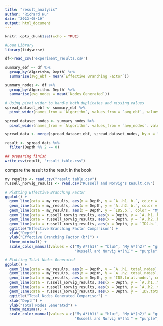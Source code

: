 ```yaml
---
title: "result_analysis"
author: "Richard Hu"
date: "2023-09-19"
output: html_document
---
```


```r
knitr::opts_chunk$set(echo = TRUE)
```

```r
#Load Library
library(tidyverse)
```


```r
df<-read_csv('experiment_results.csv')
```
```r
summary_ebf <- df %>%
  group_by(Algorithm, Depth) %>%
  summarise(avg_ebf = mean(`Effective Branching Factor`))

summary_nodes <- df %>% 
  group_by(Algorithm, Depth) %>%
  summarise(avg_nodes = mean(`Nodes Generated`))
```

```r
# Using pivot_wider to handle both duplicates and missing values
spread_dataset_ebf <- summary_ebf %>%
  pivot_wider(names_from = `Algorithm`, values_from = `avg_ebf`, values_fn = list(avg_ebf = mean), values_fill = 0)

spread_dataset_nodes <- summary_nodes %>%
  pivot_wider(names_from = `Algorithm`, values_from = `avg_nodes`, values_fn = list(avg_nodes = mean), values_fill =0)
```

```r
spread_data <- merge(spread_dataset_ebf, spread_dataset_nodes, by.x = "Depth", by.y = "Depth")

result <- spread_data %>%
  filter(Depth %% 2 == 0)
```

```r
## preparing finish
write_csv(result, "result_table.csv")
```


compare the result to the result in the book
```r
my_results <- read.csv("result_table.csv")
russell_norvig_results <- read.csv("Russell and Norvig's Result.csv")
```


```r
# Plotting Effective Branching Factor
ggplot() +
  geom_line(data = my_results, aes(x = Depth, y = `A..h1..b.`, color = "My A*(h1)")) +
  geom_line(data = my_results, aes(x = Depth, y = `A..h2..b.`, color = "My A*(h2)")) +
  geom_line(data = my_results, aes(x = Depth, y = `IDS.b.`, color = "My IDS")) +
  geom_line(data = russell_norvig_results, aes(x = Depth, y = `A..h1..b.`, color = "Russell and Norvig A*(h1)")) +
  geom_line(data = russell_norvig_results, aes(x = Depth, y = `A..h2..b.`, color = "Russell and Norvig A*(h2)")) +
  geom_line(data = russell_norvig_results, aes(x = Depth, y = `IDS.b.`, color = "Russell and Norvig IDS")) +
  ggtitle("Effective Branching Factor Comparison") +
  xlab("Depth") +
  ylab("Effective Branching Factor (b*)") +
  theme_minimal() +
  scale_color_manual(values = c("My A*(h1)" = "blue", "My A*(h2)" = "green", "My IDS" = "red", 
                                "Russell and Norvig A*(h1)" = "purple", "Russell and Norvig A*(h2)" = "orange", "Russell and Norvig IDS" = "brown"))

```


```r
# Plotting Total Nodes Generated
ggplot() +
  geom_line(data = my_results, aes(x = Depth, y = `A..h1..total.nodes`, color = "My A*(h1)")) +
  geom_line(data = my_results, aes(x = Depth, y = `A..h2..total.nodes`, color = "My A*(h2)")) +
  geom_line(data = my_results, aes(x = Depth, y = `IDS.total.nodes`, color = "My IDS")) +
  geom_line(data = russell_norvig_results, aes(x = Depth, y = `A..h1..total.nodes`, color = "Russell and Norvig A*(h1)")) +
  geom_line(data = russell_norvig_results, aes(x = Depth, y = `A..h2..total.nodes`, color = "Russell and Norvig A*(h2)")) +
  geom_line(data = russell_norvig_results, aes(x = Depth, y = `IDS.total.nodes`, color = "Russell and Norvig IDS")) +
  ggtitle("Total Nodes Generated Comparison") +
  xlab("Depth") +
  ylab("Total Nodes Generated") +
  theme_minimal() +
  scale_color_manual(values = c("My A*(h1)" = "blue", "My A*(h2)" = "green", "My IDS" = "red", 
                                "Russell and Norvig A*(h1)" = "purple", "Russell and Norvig A*(h2)" = "orange", "Russell and Norvig IDS" = "brown"))

```